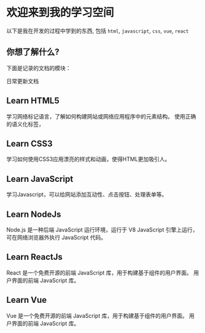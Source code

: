 
# 欢迎来到我的学习空间

以下是我在开发的过程中学到的东西, 包括 `html`, `javascript`, `css`, `vue`, `react`

## 你想了解什么?

下面是记录的文档的模块：

<Callout type="warning">日常更新文档</Callout>

<div className="grid grid-cols-1 md:grid-cols-2 gap-8 mt-8">
  <Link
    href="/documentation/Html/learn"
    className="border border-[#222222] rounded-lg p-4 hover:opacity-75 hover:scale-105 transition-all duration-150"
  >
    <h2 className="font-bold mb-2 text-2xl">Learn HTML5</h2>
    <div className="opacity-75 text-sm" style={{ lineHeight: 1.8 }}>
      学习网络标记语言，了解如何构建网站或网络应用程序中的元素结构。
      使用正确的语义化标签，
    </div>
  </Link>
  <Link
    href="/documentation/CSS/interview"
    className="border border-[#222222] rounded-lg p-4 hover:opacity-75 hover:scale-105 transition-all duration-150"
  >
  <h2 className="font-bold mb-2 text-2xl">Learn CSS3</h2>
  <div className="opacity-75 text-sm" style={{ lineHeight: 1.8 }}>
    学习如何使用CSS3应用漂亮的样式和动画，使得HTML更加吸引人。
  </div>
  </Link>

<Link
  href="/documentation/JS/interview"
  className="border border-[#222222] rounded-lg p-4 hover:opacity-75 hover:scale-105 transition-all duration-150"
>
  <h2 className="font-bold mb-2 text-2xl">Learn JavaScript</h2>
  <div className="opacity-75 text-sm" style={{ lineHeight: 1.8 }}>
    学习Javascript，可以给网站添加互动性、点击按钮、处理表单等。
  </div>
</Link>

<Link
  href="/documentation/Node/node"
  className="border border-[#222222] rounded-lg p-4 hover:opacity-75 hover:scale-105 transition-all duration-150"
>
  <h2 className="font-bold mb-2 text-2xl">Learn NodeJs</h2>
  <div className="opacity-75 text-sm" style={{ lineHeight: 1.8 }}>
    Node.js 是一种后端 JavaScript 运行环境，运行于 V8 JavaScript
    引擎上运行，可在网络浏览器外执行 JavaScript 代码。
  </div>
</Link>

<Link
  href="/documentation/React/react"
  className="border border-[#222222] rounded-lg p-4 hover:opacity-75 hover:scale-105 transition-all duration-150"
>
  <h2 className="font-bold mb-2 text-2xl">Learn ReactJs</h2>
  <div className="opacity-75 text-sm" style={{ lineHeight: 1.8 }}>
    React 是一个免费开源的前端 JavaScript 库，用于构建基于组件的用户界面。
    用户界面的前端 JavaScript 库。
  </div>
</Link>

<Link
  href="/documentation/Vue/Interview"
  className="border border-[#222222] rounded-lg p-4 hover:opacity-75 hover:scale-105 transition-all duration-150"
>
  <h2 className="font-bold mb-2 text-2xl">Learn Vue</h2>
  <div className="opacity-75 text-sm" style={{ lineHeight: 1.8 }}>
    Vue 是一个免费开源的前端 JavaScript 库，用于构建基于组件的用户界面。
    用户界面的前端 JavaScript 库。
  </div>
</Link>

</div>
